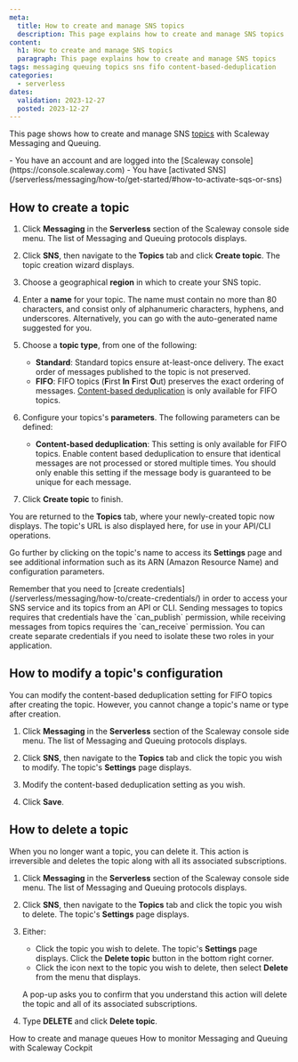```yaml
---
meta:
  title: How to create and manage SNS topics
  description: This page explains how to create and manage SNS topics
content:
  h1: How to create and manage SNS topics
  paragraph: This page explains how to create and manage SNS topics
tags: messaging queuing topics sns fifo content-based-deduplication
categories:
  - serverless 
dates:
  validation: 2023-12-27
  posted: 2023-12-27
---
```


This page shows how to create and manage SNS [topics](/serverless/messaging/concepts/#topic) with Scaleway Messaging and Queuing.

<Macro id="iam-requirements" />

<Message type="requirement">
  - You have an account and are logged into the [Scaleway console](https://console.scaleway.com)
  - You have [activated SNS](/serverless/messaging/how-to/get-started/#how-to-activate-sqs-or-sns)
</Message>

## How to create a topic

1. Click **Messaging** in the **Serverless** section of the Scaleway console side menu. The list of Messaging and Queuing protocols displays.

2. Click **SNS**, then navigate to the **Topics** tab and click **Create topic**. The topic creation wizard displays.
    <Lightbox src="scaleway-create-topic.webp" alt="" />

3. Choose a geographical **region** in which to create your SNS topic.

4. Enter a **name** for your topic. The name must contain no more than 80 characters, and consist only of alphanumeric characters, hyphens, and underscores. Alternatively, you can go with the auto-generated name suggested for you.

5. Choose a **topic type**, from one of the following:
    - **Standard**: Standard topics ensure at-least-once delivery. The exact order of messages published to the topic is not preserved.
    - **FIFO**: FIFO topics (**F**irst **In** **F**irst **O**ut) preserves the exact ordering of messages. [Content-based deduplication](/serverless/messaging/concepts/#content-based-deduplication) is only available for FIFO topics.

5. Configure your topics's **parameters**. The following parameters can be defined:
    - **Content-based deduplication**: This setting is only available for FIFO topics. Enable content based deduplication to ensure that identical messages are not processed or stored multiple times. You should only enable this setting if the message body is guaranteed to be unique for each message.

6. Click **Create topic** to finish.

You are returned to the **Topics** tab, where your newly-created topic now displays. The topic's URL is also displayed here, for use in your API/CLI operations. 

Go further by clicking on the topic's name to access its **Settings** page and see additional information such as its ARN (Amazon Resource Name) and configuration parameters.

<Message type="tip">
Remember that you need to [create credentials](/serverless/messaging/how-to/create-credentials/) in order to access your SNS service and its topics from an API or CLI. Sending messages to topics requires that credentials have the `can_publish` permission, while receiving messages from topics requires the `can_receive` permission. You can create separate credentials if you need to isolate these two roles in your application.
</Message>

## How to modify a topic's configuration

You can modify the content-based deduplication setting for FIFO topics after creating the topic. However, you cannot change a topic's name or type after creation.

1. Click **Messaging** in the **Serverless** section of the Scaleway console side menu. The list of Messaging and Queuing protocols displays.

2. Click **SNS**, then navigate to the **Topics** tab and click the topic you wish to modify. The topic's **Settings** page displays.
    <Lightbox src="scaleway-topic-settings.webp" alt="" />

3. Modify the content-based deduplication setting as you wish.

5. Click **Save**.


## How to delete a topic

When you no longer want a topic, you can delete it. This action is irreversible and deletes the topic along with all its associated subscriptions.

1. Click **Messaging** in the **Serverless** section of the Scaleway console side menu. The list of Messaging and Queuing protocols displays.

2. Click **SNS**, then navigate to the **Topics** tab and click the topic you wish to delete. The topic's **Settings** page displays.
    <Lightbox src="scaleway-topic-settings.webp" alt="" />

3. Either:
    - Click the topic you wish to delete. The topic's **Settings** page displays. Click the **Delete topic** button in the bottom right corner.
    - Click the <Icon name="more" /> icon next to the topic you wish to delete, then select **Delete** from the menu that displays.

    A pop-up asks you to confirm that you understand this action will delete the topic and all of its associated subscriptions.

4. Type **DELETE** and click **Delete topic**.


<Navigation title="See Also">
  <PreviousButton to="/serverless/messaging/how-to/create-manage-queues/">How to create and manage queues</PreviousButton>
  <NextButton to="/serverless/messaging/how-to/monitor-mnq-cockpit/">How to monitor Messaging and Queuing with Scaleway Cockpit</NextButton>
</Navigation>

